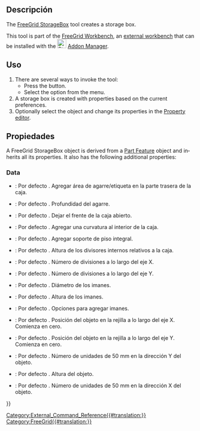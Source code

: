 <languages/>

<div lang="en" dir="ltr" class="mw-content-ltr">
{{Docnav
|
|[[FreeGrid_BitCartridgeHolder|BitCartridgeHolder]]
|[[FreeGrid_Workbench|FreeGrid]]
|IconL=
|IconR=FreeGrid_BitCartridgeHolder.svg
|IconC=FreeGridWorkbench.svg
}}
</div>

<div lang="en" dir="ltr" class="mw-content-ltr">
{{GuiCommand
|Name=FreeGrid StorageBox
|MenuLocation=FreeeGrid → Storage box
|Workbenches=[[FreeGrid_Workbench|FreeGrid]]
|Version=
|SeeAlso=
}}
</div>

<span id="Description"></span>
==Descripción==

<div lang="en" dir="ltr" class="mw-content-ltr">
The [[FreeGrid_StorageBox|FreeGrid StorageBox]] tool creates a storage box.
</div>

<div lang="en" dir="ltr" class="mw-content-ltr">
This tool is part of the [[FreeGrid_Workbench|FreeGrid Workbench]], an [[External_workbenches|external workbench]] that can be installed with the [[Image:Std_AddonMgr.svg|24px]] [[Std_AddonMgr|Addon Manager]].
</div>

<span id="Usage"></span>
==Uso==

<div lang="en" dir="ltr" class="mw-content-ltr">
# There are several ways to invoke the tool:
#* Press the {{Button|[[Image:FreeGrid_StorageBox.svg|16px]] [[FreeGrid_StorageBox|Storage box]]}} button.
#* Select the {{MenuCommand|FreeGrid → [[Image:FreeGrid_StorageBox.svg|16px]] Storage box}} option from the menu.
# A storage box is created with properties based on the current preferences.
# Optionally select the object and change its properties in the [[Property_editor|Property editor]].
</div>

<span id="Properties"></span>
==Propiedades==

<div lang="en" dir="ltr" class="mw-content-ltr">
A FreeGrid StorageBox object is derived from a [[Part_Feature|Part Feature]] object and inherits all its properties. It also has the following additional properties:
</div>

<div lang="en" dir="ltr" class="mw-content-ltr">
===Data===
</div>

{{Properties_Title|Características de caja}}

* {{PropertyData|CajaAgarre|Bool}}: Por defecto {{value|True}}. Agregar área de agarre/etiqueta en la parte trasera de la caja.
* {{PropertyData|CajaAgarreProfundidad|Length}}: Por defecto {{value|12.0 mm}}. Profundidad del agarre.
* {{PropertyData|CajaFrenteAbierto|Bool}}: Por defecto {{value|False}}. Dejar el frente de la caja abierto.
* {{PropertyData|CajaRampa|Bool}}: Por defecto {{value|True}}. Agregar una curvatura al interior de la caja.
* {{PropertyData|SoportePiso|Bool}}: Por defecto {{value|True}}. Agregar soporte de piso integral.

{{Properties_Title|Divisiones internas}}

* {{PropertyData|AlturaDeDivisión|Percent}}: Por defecto {{value|100}}. Altura de los divisores internos relativos a la caja.
* {{PropertyData|DivisionesX|IntegerConstraint}}: Por defecto {{value|1}}. Número de divisiones a lo largo del eje X.
* {{PropertyData|DivisionesY|IntegerConstraint}}: Por defecto {{value|1}}. Número de divisiones a lo largo del eje Y.

{{Properties_Title|Soporte para imán}}

* {{PropertyData|ImánDiámetro|Length}}: Por defecto {{value|6.0 mm}}. Diámetro de los imanes.
* {{PropertyData|ImánAltura|Length}}: Por defecto {{value|2.0 mm}}. Altura de los imanes.
* {{PropertyData|OpciónImán|Enumeration}}: Por defecto {{value|allIntersections}}. Opciones para agregar imanes.

{{Properties_Title|Posición en la rejilla}}

* {{PropertyData|PosiciónX|IntegerConstraint}}: Por defecto {{value|0}}. Posición del objeto en la rejilla a lo largo del eje X. Comienza en cero.
* {{PropertyData|PosiciónY|IntegerConstraint}}: Por defecto {{value|0}}. Posición del objeto en la rejilla a lo largo del eje Y. Comienza en cero.

{{Properties_Title|Tamaño}}

* {{PropertyData|Profundidad|IntegerConstraint}}: Por defecto {{value|1}}. Número de unidades de 50 mm en la dirección Y del objeto.
* {{PropertyData|Altura|Length}}: Por defecto {{value|50.0 mm}}. Altura del objeto.
* {{PropertyData|Ancho|IntegerConstraint}}: Por defecto {{value|1}}. Número de unidades de 50 mm en la dirección X del objeto.


<div lang="en" dir="ltr" class="mw-content-ltr">
{{Docnav
|
|[[FreeGrid_BitCartridgeHolder|BitCartridgeHolder]]
|[[FreeGrid_Workbench|FreeGrid]]
|IconL=
|IconR=FreeGrid_BitCartridgeHolder.svg
|IconC=FreeGridWorkbench.svg
}}
</div>

[[Category:External_Command_Reference{{#translation:}}]]
[[Category:FreeGrid{{#translation:}}]]
{{Userdocnavi{{#translation:}}}}